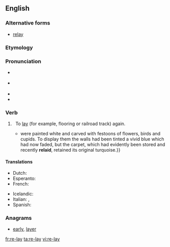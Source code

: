 {{also|relay}}
==English==

===Alternative forms===
* [[relay]]

===Etymology===
{{prefix|re|lay}}

===Pronunciation===
* {{a|UK}} {{IPA|/ˌɹiːˈleɪ/}}
* {{a|US}} {{IPA|/ˌɹiˈleɪ/}}
* {{rhymes|iːleɪ}}
* {{homophones|lang=en|relay}}

===Verb===
{{en-verb|relays|relaying|relaid}}

# {{context|transitive|lang=en}}&nbsp; To [[lay]] (for example, flooring or railroad track) again.
#*{{quote-book|year=1963|author={{w|Margery Allingham}}
|title={{w|The China Governess}}
|chapter=1|url=http://openlibrary.org/works/OL2004261W
|passage=The half-dozen pieces {{...}} were painted white and carved with festoons of flowers, birds and cupids. To display them the walls had been tinted a vivid blue which had now faded, but the carpet, which had evidently been stored and recently '''relaid''', retained its original turquoise.}}
#: {{usex|He had to '''re-lay''' the tiles because the cement was too dry.|lang=en}}

====Translations====
{{trans-top|to lay again}}
* Dutch: {{t|nl|herleggen}}
* Esperanto: {{t|eo|remeti}}
* French: {{t+|fr|remettre}}
{{trans-mid}}
* Icelandic: {{t|is|endurleggja}}
* Italian: {{t|it|ricollocare}}, {{t+|it|rimettere}}
* Spanish: {{t+|es|reponer}}
{{trans-bottom}}

===Anagrams===
* [[early#English|early]], [[layer#English|layer]]

[[fr:re-lay]]
[[ta:re-lay]]
[[vi:re-lay]]